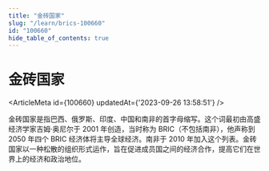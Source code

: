 ```yaml
---
title: "金砖国家"
slug: "/learn/brics-100660"
id: "100660"
hide_table_of_contents: true
---
```



# 金砖国家

<ArticleMeta id={100660} updatedAt={'2023-09-26 13:58:51'} />
<div className='border-solid border-b border-t-0 my-4 border-[var(--ifm-color-gray-300)]' />

金砖国家是指巴西、俄罗斯、印度、中国和南非的首字母缩写。这个词最初由高盛经济学家吉姆·奥尼尔于 2001 年创造，当时称为 BRIC（不包括南非），他声称到 2050 年四个 BRIC 经济体将主导全球经济。南非于 2010 年加入这个列表。金砖国家以一种松散的组织形式运作，旨在促进成员国之间的经济合作，提高它们在世界上的经济和政治地位。
